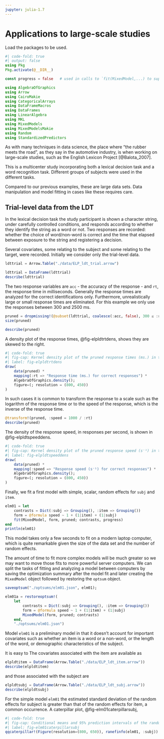 ```yaml
---
jupyter: julia-1.7
---
```


# Applications to large-scale studies {#sec-largescale}

Load the packages to be used.

```julia
#| code-fold: true
#| output: false
using Pkg
Pkg.activate(@__DIR__)

const progress = false   # used in calls to `fit(MixedModel,...) to suppress progress bars

using AlgebraOfGraphics
using Arrow
using CairoMakie
using CategoricalArrays
using DataFrameMacros
using DataFrames
using LinearAlgebra
using MKL
using MixedModels
using MixedModelsMakie
using Random
using StandardizedPredictors
```

As with many techniques in data science, the place where "the rubber meets the road", as they say in the automotive industry, is when working on large-scale studies, such as the English Lexicon Project [@Balota_2007].

This is a multicenter study incorporating both a lexical decision task and a word recognition task.
Different groups of subjects were used in the different tasks.

Compared to our previous examples, these are large data sets.
Data manipulation and model fitting in cases like these requires care.

## Trial-level data from the LDT

In the lexical decision task the study participant is shown a character string, under carefully controlled conditions, and responds according to whether they identify the string as a word or not.
Two responses are recorded: whether the choice of word/non-word is correct and the time that elapsed between exposure to the string and registering a decision.

Several covariates, some relating to the subject and some relating to the target, were recorded.
Initially we consider only the trial-level data.

```julia
ldttrial = Arrow.Table("./data/ELP_ldt_trial.arrow")
```

```julia
ldttrial = DataFrame(ldttrial)
describe(ldttrial)
```

The two response variables are `acc` - the accuracy of the response - and `rt`, the response time in milliseconds.
Generally the response times are analyzed for the correct identifications only.
Furthermore, unrealistically large or small response times are eliminated.
For this example we only use the responses between 300 and 2500 ms.

```julia
pruned = dropmissing!(@subset(ldttrial, coalesce(:acc, false), 300 ≤ :rt ≤ 2500))
size(pruned)
```

```julia
describe(pruned)
```

A density plot of the response times, @fig-elpldtrtdens, shows they are skewed to the right.

```julia
#| code-fold: true
#| fig-cap: Kernel density plot of the pruned response times (ms.) in the lexical decision task of the English Lexicon Project.
#| label: fig-elpldtrtdens
draw(
    data(pruned) *
    mapping(:rt => "Response time (ms.) for correct responses") *
    AlgebraOfGraphics.density();
    figure=(; resolution = (800, 450))
)
```

In such cases it is common to transform the response to a scale such as the logarithm of the response time or to the speed of the response, which is the inverse of the response time.

```julia
@transform!(pruned, :speed = 1000 / :rt)
describe(pruned)
```

The density of the response speed, in responses per second, is shown in @fig-elpldtspeeddens.

```julia
#| code-fold: true
#| fig-cap: Kernel density plot of the pruned response speed (s⁻¹) in the lexical desision task of the English Lexicon Project.
#| label: fig-elpldtspeeddens
draw(
    data(pruned) *
    mapping(:speed => "Response speed (s⁻¹) for correct responses") *
    AlgebraOfGraphics.density();
    figure=(; resolution = (800, 450))
)
```

Finally, we fit a first model with simple, scalar, random effects for `subj` and `item`.

```julia
elm01 = let
    contrasts = Dict(:subj => Grouping(), :item => Grouping())
    form = @formula speed ~ 1 + (1|item) + (1|subj)
    fit(MixedModel, form, pruned; contrasts, progress)
end
println(elm01)
```

This model takes only a few seconds to fit on a modern laptop computer, which is quite remarkable given the size of the data set and the number of random effects.

The amount of time to fit more complex models will be much greater so we may want to move those fits to more powerful server computers.
We can split the tasks of fitting and analyzing a model between computers by saving the optimization summary after the model fit and later creating the `MixedModel` object followed by restoring the `optsum` object.

```julia
saveoptsum("./optsums/elm01.json", elm01);
```

```julia
elm01a = restoreoptsum!(
    let
        contrasts = Dict(:subj => Grouping(), :item => Grouping())
        form = @formula speed ~ 1 + (1|item) + (1|subj)
        MixedModel(form, pruned; contrasts)
    end,
    "./optsums/elm01.json")
```

Model `elm01` is a preliminary model in that it doesn't account for important covariates such as whether an item is a word or a non-word, or the length of the word, or demographic characteristics of the subject.

It is easy to 
The covariates associated with the item are available as

```julia
elpldtitem = DataFrame(Arrow.Table("./data/ELP_ldt_item.arrow"))
describe(elpldtitem)
```

and those associated with the subject are

```julia
elpldtsubj = DataFrame(Arrow.Table("./data/ELP_ldt_subj.arrow"))
describe(elpldtsubj)
```

For the simple model `elm01` the estimated standard deviation of the random effects for subject is greater than that of the random effects for item, a common occurrence.
A caterpillar plot, @fig-elm01caterpillarsubj,

```julia
#| code-fold: true
#| fig-cap: Conditional means and 95% prediction intervals of the random effects for subject in the simple model elm01 fit to the English Lexicon Project data.  The response in this model is speed.
#| label: fig-elm01caterpillarsubj
qqcaterpillar!(Figure(resolution=(800, 650)), ranefinfo(elm01, :subj))
```

